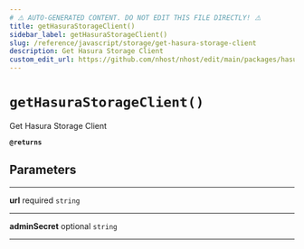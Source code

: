 ```yaml
---
# ⚠️ AUTO-GENERATED CONTENT. DO NOT EDIT THIS FILE DIRECTLY! ⚠️
title: getHasuraStorageClient()
sidebar_label: getHasuraStorageClient()
slug: /reference/javascript/storage/get-hasura-storage-client
description: Get Hasura Storage Client
custom_edit_url: https://github.com/nhost/nhost/edit/main/packages/hasura-storage-js/src/packages/hasura-storage-js/src/hasura-storage-client.ts#L22
---
```


# `getHasuraStorageClient()`

Get Hasura Storage Client

**`@returns`**

## Parameters

---

**<span className="parameter-name">url</span>** <span className="optional-status">required</span> `string`

---

**<span className="parameter-name">adminSecret</span>** <span className="optional-status">optional</span> `string`

---
